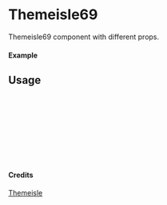 
<Meta of={Themeisle69} title="Themeisle/Themeisle69" />

# Themeisle69

Themeisle69 component with different props.

#### Example

<Canvas of={Themeisle69.Primary} />

## Usage

```ts
import { Themeisle69 } from "yadl-ui";

const Example = () => {
  return (
      <Themeisle69 />
  );
};

export default Example;
```

#### Credits
[Themeisle](https://themeisle.com/illustrations/)
